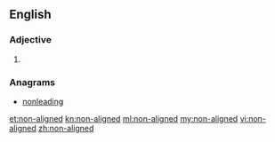 ==English==

===Adjective===
{{en-adj|head=[[non]]-[[aligned]]}}

# {{alternative spelling of|nonaligned|lang=en}}

===Anagrams===
* [[nonleading#English|nonleading]]

[[et:non-aligned]]
[[kn:non-aligned]]
[[ml:non-aligned]]
[[my:non-aligned]]
[[vi:non-aligned]]
[[zh:non-aligned]]
